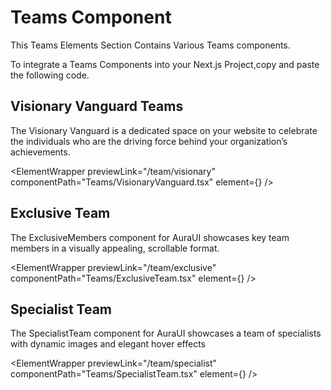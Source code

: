 

# Teams Component

This Teams Elements Section Contains Various Teams components.

To integrate a Teams Components into your Next.js Project,copy and paste the following code.

## Visionary Vanguard Teams

The Visionary Vanguard is a dedicated space on your website to celebrate the individuals who are the driving force behind your organization’s achievements.

<ElementWrapper
  previewLink="/team/visionary"
  componentPath="Teams/VisionaryVanguard.tsx"
  element={<VisionaryVanguard />}
/>

## Exclusive Team

The ExclusiveMembers component for AuraUI showcases key team members in a visually appealing, scrollable format.

<ElementWrapper
  previewLink="/team/exclusive"
  componentPath="Teams/ExclusiveTeam.tsx"
  element={<ExclusiveTeam />}
/>

## Specialist Team

The SpecialistTeam component for AuraUI showcases a team of specialists with dynamic images and elegant hover effects

<ElementWrapper
  previewLink="/team/specialist"
  componentPath="Teams/SpecialistTeam.tsx"
  element={<SpecialistTeam />}
/>
